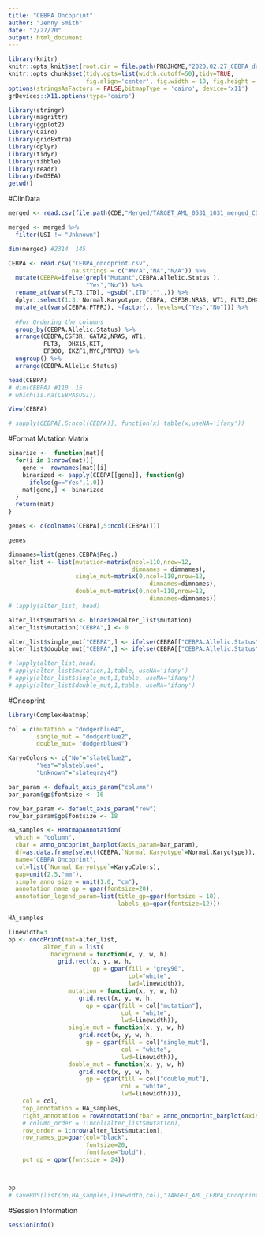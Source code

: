 ```yaml
---
title: "CEBPA Oncoprint"
author: "Jenny Smith"
date: "2/27/20"
output: html_document
---
```


```r
library(knitr)
knitr::opts_knit$set(root.dir = file.path(PROJHOME,"2020.02.27_CEBPA_doubleMut_bZip_singleMut/"))
knitr::opts_chunk$set(tidy.opts=list(width.cutoff=50),tidy=TRUE, 
                      fig.align='center', fig.width = 10, fig.height = 10)
options(stringsAsFactors = FALSE,bitmapType = 'cairo', device='x11')
grDevices::X11.options(type='cairo')
```


```r
library(stringr)
library(magrittr)
library(ggplot2)
library(Cairo)
library(gridExtra)
library(dplyr)
library(tidyr)
library(tibble)
library(readr)
library(DeGSEA)
getwd()
```



#ClinData

```r
merged <- read.csv(file.path(CDE,"Merged/TARGET_AML_0531_1031_merged_CDEs_2.12.20.csv"))

merged <- merged %>% 
  filter(USI != "Unknown")

dim(merged) #2314  145
```

```r
CEBPA <- read.csv("CEBPA_oncoprint.csv",
                  na.strings = c("#N/A","NA","N/A")) %>% 
  mutate(CEBPA=ifelse(grepl("Mutant",CEBPA.Allelic.Status ),
                      "Yes","No")) %>%
  rename_at(vars(FLT3.ITD), ~gsub(".ITD","",.)) %>%
  dplyr::select(1:3, Normal.Karyotype, CEBPA, CSF3R:NRAS, WT1, FLT3,DHX15,KIT:PTPRJ) %>%
  mutate_at(vars(CEBPA:PTPRJ), ~factor(., levels=c("Yes","No"))) %>%
  
  #For Ordering the columns
  group_by(CEBPA.Allelic.Status) %>%
  arrange(CEBPA,CSF3R, GATA2,NRAS, WT1,
          FLT3,  DHX15,KIT,
          EP300, IKZF1,MYC,PTPRJ) %>%
  ungroup() %>% 
  arrange(CEBPA.Allelic.Status)

head(CEBPA)
# dim(CEBPA) #110  15
# which(is.na(CEBPA$USI))
```

```r
View(CEBPA)
```

```r
# sapply(CEBPA[,5:ncol(CEBPA)], function(x) table(x,useNA='ifany'))
```


#Format Mutation Matrix

```r
binarize <-  function(mat){
  for(i in 1:nrow(mat)){
    gene <- rownames(mat)[i]
    binarized <- sapply(CEBPA[[gene]], function(g)
      ifelse(g=="Yes",1,0))
    mat[gene,] <- binarized
  }
  return(mat)
}
```

```r
genes <- c(colnames(CEBPA[,5:ncol(CEBPA)])) 

genes
```

```r
dimnames=list(genes,CEBPA$Reg.)
alter_list <- list(mutation=matrix(ncol=110,nrow=12, 
                                   dimnames = dimnames),
                   single_mut=matrix(0,ncol=110,nrow=12,
                                        dimnames=dimnames),
                   double_mut=matrix(0,ncol=110,nrow=12,
                                        dimnames=dimnames))
# lapply(alter_list, head)
```

```r
alter_list$mutation <- binarize(alter_list$mutation)
alter_list$mutation["CEBPA",] <- 0

alter_list$single_mut["CEBPA",] <- ifelse(CEBPA[["CEBPA.Allelic.Status"]] == "Single Mutant", 1,0)
alter_list$double_mut["CEBPA",] <- ifelse(CEBPA[["CEBPA.Allelic.Status"]] == "Double Mutant", 1,0)
```


```r
# lapply(alter_list,head)
# apply(alter_list$mutation,1,table, useNA='ifany')
# apply(alter_list$single_mut,1,table, useNA='ifany')
# apply(alter_list$double_mut,1,table, useNA='ifany')
```


#Oncoprint

```r
library(ComplexHeatmap)
```

```r
col = c(mutation = "dodgerblue4", 
        single_mut = "dodgerblue2", 
        double_mut= "dodgerblue4")
```


```r
KaryoColors <- c("No"="slateblue2",
        "Yes"="slateblue4", 
        "Unknown"="slategray4")

bar_param <- default_axis_param("column") 
bar_param$gp$fontsize <- 16

row_bar_param <- default_axis_param("row")
row_bar_param$gp$fontsize <- 18

HA_samples <- HeatmapAnnotation(
  which = "column",
  cbar = anno_oncoprint_barplot(axis_param=bar_param),
  df=as.data.frame(select(CEBPA,`Normal Karyotype`=Normal.Karyotype)),
  name="CEBPA Oncoprint",
  col=list(`Normal Karyotype`=KaryoColors),
  gap=unit(2.5,"mm"),
  simple_anno_size = unit(1.0, "cm"),
  annotation_name_gp = gpar(fontsize=20),
  annotation_legend_param=list(title_gp=gpar(fontsize = 18),
                               labels_gp=gpar(fontsize=12)))

HA_samples
```

```r
linewidth=3
op <- oncoPrint(mat=alter_list, 
          alter_fun = list(
            background = function(x, y, w, h) 
              grid.rect(x, y, w, h,
                        gp = gpar(fill = "grey90",
                                  col="white",
                                  lwd=linewidth)),
                 mutation = function(x, y, w, h) 
                    grid.rect(x, y, w, h, 
                      gp = gpar(fill = col["mutation"],
                                col = "white",
                                lwd=linewidth)),
                 single_mut = function(x, y, w, h) 
                    grid.rect(x, y, w, h, 
                      gp = gpar(fill = col["single_mut"],
                                col = "white",
                                lwd=linewidth)), 
                 double_mut = function(x, y, w, h) 
                    grid.rect(x, y, w, h, 
                      gp = gpar(fill = col["double_mut"], 
                                col = "white",
                                lwd=linewidth))), 
    col = col,
    top_annotation = HA_samples,
    right_annotation = rowAnnotation(rbar = anno_oncoprint_barplot(axis_param = row_bar_param)),
    # column_order = 1:ncol(alter_list$mutation),
    row_order = 1:nrow(alter_list$mutation),
    row_names_gp=gpar(col="black",
                      fontsize=20,
                      fontface="bold"),
    pct_gp = gpar(fontsize = 24))



op
# saveRDS(list(op,HA_samples,linewidth,col),"TARGET_AML_CEBPA_Oncoprint.RDS")
```


#Session Information

```r
sessionInfo()
```


